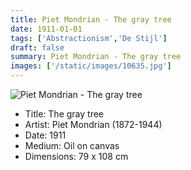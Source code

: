 ```yaml
---
title: Piet Mondrian - The gray tree
date: 1911-01-01
tags: ['Abstractionism','De Stijl']
draft: false
summary: Piet Mondrian - The gray tree
images: ['/static/images/10635.jpg']
---
```


![Piet Mondrian - The gray tree](/static/images/10635.jpg)

* Title: The gray tree
* Artist: Piet Mondrian (1872-1944)
* Date: 1911
* Medium: Oil on canvas
* Dimensions: 79 x 108 cm


